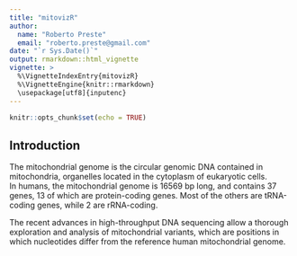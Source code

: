 ```yaml
---
title: "mitovizR"
author: 
  name: "Roberto Preste" 
  email: "roberto.preste@gmail.com"
date: "`r Sys.Date()`"
output: rmarkdown::html_vignette
vignette: >
  %\VignetteIndexEntry{mitovizR}
  %\VignetteEngine{knitr::rmarkdown}
  \usepackage[utf8]{inputenc}
---
```


```r
knitr::opts_chunk$set(echo = TRUE)
```

## Introduction  

The mitochondrial genome is the circular genomic DNA contained in mitochondria, organelles located in the cytoplasm of eukaryotic cells.  
In humans, the mitochondrial genome is 16569 bp long, and contains 37 genes, 13 of which are protein-coding genes. Most of the others are tRNA-coding genes, while 2 are rRNA-coding.  

The recent advances in high-throughput DNA sequencing allow a thorough exploration and analysis of mitochondrial variants, which are positions in which nucleotides differ from the reference human mitochondrial genome. 


